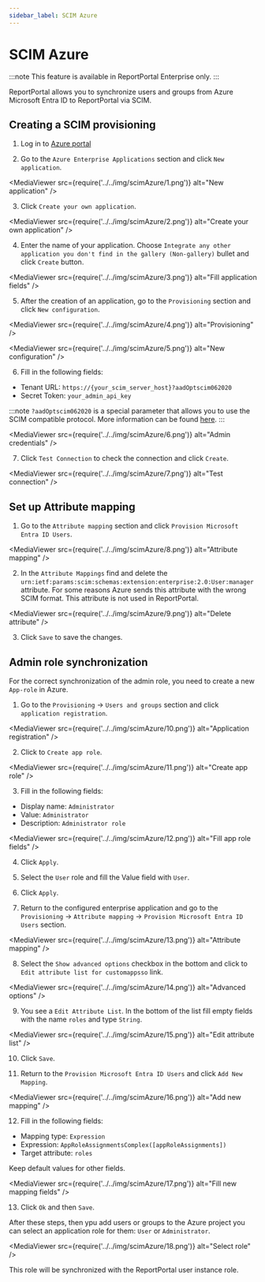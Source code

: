 ```yaml
---
sidebar_label: SCIM Azure
---
```


# SCIM Azure

:::note
This feature is available in ReportPortal Enterprise only.
:::

ReportPortal allows you to synchronize users and groups from Azure Microsoft Entra ID
to ReportPortal via SCIM.

## Creating a SCIM provisioning

1. Log in to [Azure portal](https://portal.azure.com)

2. Go to the `Azure Enterprise Applications` section and click `New application`.

 <MediaViewer src={require('../../img/scimAzure/1.png')} alt="New application" />

3. Click `Create your own application`.

<MediaViewer src={require('../../img/scimAzure/2.png')} alt="Create your own application" />

4. Enter the name of your application. 
Choose `Integrate any other application you don't find in the gallery (Non-gallery)` bullet
and click `Create` button.

<MediaViewer src={require('../../img/scimAzure/3.png')} alt="Fill application fields" />

5. After the creation of an application, go to the `Provisioning` section and click `New configuration`.

<MediaViewer src={require('../../img/scimAzure/4.png')} alt="Provisioning" />

<MediaViewer src={require('../../img/scimAzure/5.png')} alt="New configuration" />

6. Fill in the following fields:
  - Tenant URL: `https://{your_scim_server_host}?aadOptscim062020`
  - Secret Token: `your_admin_api_key`

:::note
`?aadOptscim062020` is a special parameter that allows you to use the SCIM compatible protocol.
More information can be found [here](https://learn.microsoft.com/en-us/entra/identity/app-provisioning/application-provisioning-config-problem-scim-compatibility#flags-to-alter-the-scim-behavior).
:::

<MediaViewer src={require('../../img/scimAzure/6.png')} alt="Admin credentials" />

7. Click `Test Connection` to check the connection and click `Create`.

<MediaViewer src={require('../../img/scimAzure/7.png')} alt="Test connection" />

## Set up Attribute mapping

1. Go to the `Attribute mapping` section and click `Provision Microsoft Entra ID Users`.

<MediaViewer src={require('../../img/scimAzure/8.png')} alt="Attribute mapping" />

2. In the `Attribute Mappings` find and delete the `urn:ietf:params:scim:schemas:extension:enterprise:2.0:User:manager` attribute.
For some reasons Azure sends this attribute with the wrong SCIM format. This attribute is not used in ReportPortal.

<MediaViewer src={require('../../img/scimAzure/9.png')} alt="Delete attribute" />

3. Click `Save` to save the changes.

## Admin role synchronization

For the correct synchronization of the admin role, you need to create a new `App-role` in Azure.

1. Go to the `Provisioning` -> `Users and groups` section and click `application registration`.

<MediaViewer src={require('../../img/scimAzure/10.png')} alt="Application registration" />

2. Click to `Create app role`.

<MediaViewer src={require('../../img/scimAzure/11.png')} alt="Create app role" />

3. Fill in the following fields:
  - Display name: `Administrator`
  - Value: `Administrator`
  - Description: `Administrator role`

<MediaViewer src={require('../../img/scimAzure/12.png')} alt="Fill app role fields" />

4. Click `Apply`.

5. Select the `User` role and fill the Value field with `User`.

6. Click `Apply`.

7. Return to the configured enterprise application and go to the `Provisioning` -> `Attribute mapping` -> `Provision Microsoft Entra ID Users` section.

<MediaViewer src={require('../../img/scimAzure/13.png')} alt="Attribute mapping" />

8. Select the `Show advanced options` checkbox in the bottom and click to `Edit attribute list for customappsso` link.

<MediaViewer src={require('../../img/scimAzure/14.png')} alt="Advanced options" />

9. You see a `Edit Attribute List`. In the bottom of the list fill empty fields with the name `roles` and type `String`.

<MediaViewer src={require('../../img/scimAzure/15.png')} alt="Edit attribute list" />

10. Click `Save`.

11. Return to the `Provision Microsoft Entra ID Users` and click `Add New Mapping`.

<MediaViewer src={require('../../img/scimAzure/16.png')} alt="Add new mapping" />

12. Fill in the following fields:
  - Mapping type: `Expression`
  - Expression: `AppRoleAssignmentsComplex([appRoleAssignments])`
  - Target attribute: `roles`

  Keep default values for other fields.

<MediaViewer src={require('../../img/scimAzure/17.png')} alt="Fill new mapping fields" />

13. Click `Ok` and then `Save`.

After these steps, then ypu add users or groups to the Azure project you can select
an application role for them: `User` or `Administrator`.

<MediaViewer src={require('../../img/scimAzure/18.png')} alt="Select role" />

This role will be synchronized with the ReportPortal user instance role.
